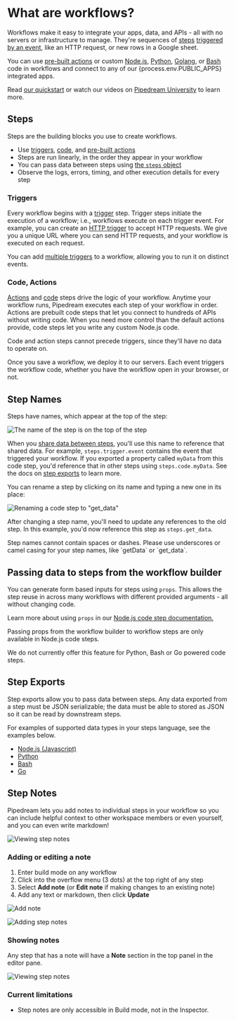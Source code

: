 
# What are workflows?

<VideoPlayer src="https://www.youtube.com/embed/wnDijEtYaT0" title="What are workflows?" />

Workflows make it easy to integrate your apps, data, and APIs - all with no servers or infrastructure to manage. They're sequences of [steps](/workflows/steps) [triggered by an event](/workflows/visual-builder/triggers), like an HTTP request, or new rows in a Google sheet.

You can use [pre-built actions](/workflows/actions/) or custom [Node.js](/workflows/visual-builder/code/nodejs/), [Python](/workflows/visual-builder/code/python), [Golang](/workflows/visual-builder/code/go/), or [Bash](/workflows/visual-builder/code/bash/) code in workflows and connect to any of our {process.env.PUBLIC_APPS} integrated apps.

Read [our quickstart](/quickstart/) or watch our videos on [Pipedream University](https://pipedream.com/university) to learn more.

## Steps

Steps are the building blocks you use to create workflows.

- Use [triggers](/workflows/visual-builder/triggers/), [code](/code/), and [pre-built actions](/workflows/contributing/components#actions)
- Steps are run linearly, in the order they appear in your workflow
- You can pass data between steps using [the `steps` object](#step-exports)
- Observe the logs, errors, timing, and other execution details for every step

### Triggers

Every workflow begins with a [trigger](/workflows/visual-builder/triggers/) step. Trigger steps initiate the execution of a workflow; i.e., workflows execute on each trigger event. For example, you can create an [HTTP trigger](/workflows/visual-builder/triggers/#http) to accept HTTP requests. We give you a unique URL where you can send HTTP requests, and your workflow is executed on each request.

You can add [multiple triggers](/workflows/visual-builder/triggers/#can-i-add-multiple-triggers-to-a-workflow) to a workflow, allowing you to run it on distinct events.

### Code, Actions

[Actions](/workflows/contributing/components#actions) and [code](/code/) steps drive the logic of your workflow. Anytime your workflow runs, Pipedream executes each step of your workflow in order. Actions are prebuilt code steps that let you connect to hundreds of APIs without writing code. When you need more control than the default actions provide, code steps let you write any custom Node.js code.

Code and action steps cannot precede triggers, since they'll have no data to operate on.

Once you save a workflow, we deploy it to our servers. Each event triggers the workflow code, whether you have the workflow open in your browser, or not.

## Step Names

Steps have names, which appear at the top of the step:

![The name of the step is on the top of the step](./visual-builder/images/steps/step-name.png)

When you [share data between steps](#step-exports), you'll use this name to reference that shared data. For example, `steps.trigger.event` contains the event that triggered your workflow. If you exported a property called `myData` from this code step, you'd reference that in other steps using `steps.code.myData`. See the docs on [step exports](#step-exports) to learn more.

You can rename a step by clicking on its name and typing a new one in its place:

![Renaming a code step to "get_data"](https://res.cloudinary.com/pipedreamin/image/upload/v1647959120/docs/components/CleanShot_2022-03-22_at_10.24.32_zfxrwd.gif)

After changing a step name, you'll need to update any references to the old step. In this example, you'd now reference this step as `steps.get_data`.

<Callout type="info">
Step names cannot contain spaces or dashes. Please use underscores or camel casing for your step names, like `getData` or `get_data`.
</Callout>

## Passing data to steps from the workflow builder

You can generate form based inputs for steps using `props`. This allows the step reuse in across many workflows with different provided arguments - all without changing code.

Learn more about using `props` in our [Node.js code step documentation.](/workflows/visual-builder/code/nodejs/#passing-props-to-code-steps)

<Callout type="warning">
Passing props from the workflow builder to workflow steps are only available in Node.js code steps.

We do not currently offer this feature for Python, Bash or Go powered code steps.
</Callout>

## Step Exports

Step exports allow you to pass data between steps. Any data exported from a step must be JSON serializable; the data must be able to stored as JSON so it can be read by downstream steps.

For examples of supported data types in your steps language, see the examples below.

* [Node.js (Javascript)](/workflows/visual-builder/code/nodejs/#sharing-data-between-steps)
* [Python](/workflows/visual-builder/code/python#sharing-data-between-steps)
* [Bash](/workflows/visual-builder/code/bash/#sharing-data-between-steps)
* [Go](/workflows/visual-builder/code/go/#sharing-data-between-steps)

## Step Notes

Pipedream lets you add notes to individual steps in your workflow so you can  include helpful context to other workspace members or even yourself, and you can even write markdown!

![Viewing step notes](./visual-builder/images/steps/step-notes.png)

### Adding or editing a note
1. Enter build mode on any workflow
2. Click into the overflow menu (3 dots) at the top right of any step
3. Select **Add note** (or **Edit note** if making changes to an existing note)
4. Add any text or markdown, then click **Update**

![Add note](https://res.cloudinary.com/pipedreamin/image/upload/v1698167274/add_note_kvvxju.png)

![Adding step notes](./visual-builder/images/steps/adding-step-note.gif)

### Showing notes
Any step that has a note will have a **Note** section in the top panel in the editor pane.

![Viewing step notes](./visual-builder/images/steps/step-notes.png)

### Current limitations

- Step notes are only accessible in Build mode, not in the Inspector.
